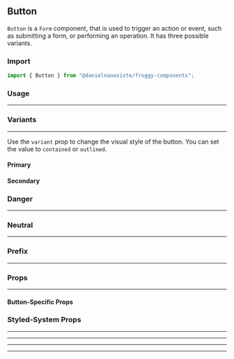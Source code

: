 

## Button

`Button` is a `Form` component, that is used to trigger an action or event, such as submitting a form, or performing an operation.
It has three possible variants.

### Import

```js
import { Button } from "@danielnaoexiste/froggy-components";
```

### Usage

<Canvas>
  <Story id="form-button--primary" />
</Canvas>

<hr />

### Variants

<hr />

Use the `variant` prop to change the visual style of the button. You can set the value to `contained` or `outlined`.

#### Primary

<Canvas>
  <Story id="form-button--primary" />
</Canvas>

#### Secondary

<Canvas>
  <Story id="form-button--secondary" />
</Canvas>

### Danger

<hr />

<Canvas>
  <Story id="form-button--danger" />
</Canvas>

### Neutral

<hr />

<Canvas>
  <Story id="form-button--neutral" />
</Canvas>

### Prefix

<hr />

<Canvas>
  <Story id="form-button--prefix" />
</Canvas>

### Props

<hr />

#### Button-Specific Props

<ArgsTable from={Button} />

### Styled-System Props

<hr />

<SpaceDocs />
<hr />
<BorderDocs />
<hr />
<LayoutDocs />
<hr />
<TypographyDocs />
